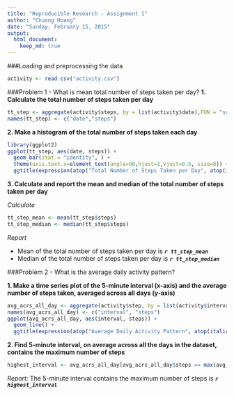 ```yaml
---
title: "Reproducible Research - Assignment 1"
author: "Chuong Hoang"
date: "Sunday, February 15, 2015"
output: 
  html_document:
    keep_md: true
---
```


###Loading and preprocessing the data

```r
activity <- read.csv("activity.csv")
```

###Problem 1 - What is mean total number of steps taken per day?
**1. Calculate the total number of steps taken per day**

```r
tt_step <- aggregate(activity$steps, by = list(activity$date),FUN = "sum",na.rm=TRUE)
names(tt_step) <- c("date","steps")
```

**2. Make a histogram of the total number of steps taken each day**

```r
library(ggplot2)
ggplot(tt_step, aes(date, steps)) + 
  geom_bar(stat = "identity", ) +
  theme(axis.text.x=element_text(angle=90,hjust=1,vjust=0.5, size=8)) +
  ggtitle(expression(atop("Total Number of Steps Taken per Day", atop(italic("Oct-01-2012 to Nov-30-2012")))))

```

**3. Calculate and report the mean and median of the total number of steps taken per day**

*Calculate*

```r
tt_step_mean <- mean(tt_step$steps)
tt_step_median <- median(tt_step$steps)
```

*Report*

- Mean of the total number of steps taken per day is ***`r tt_step_mean`***
- Median of the total number of steps taken per day is ***`r tt_step_median`***

###Problem 2 - What is the average daily activity pattern?

**1. Make a time series plot of the 5-minute interval (x-axis) and the average number of steps taken, averaged across all days (y-axis) **

```r
avg_acrs_all_day <- aggregate(activity$step, by = list(activity$interval),FUN = "mean",na.rm=TRUE)
names(avg_acrs_all_day) <- c("interval", "steps")
ggplot(avg_acrs_all_day, aes(interval, steps)) + 
  geom_line() + 
  ggtitle(expression(atop("Average Daily Activity Pattern", atop(italic("Oct-01-2012 to Nov-30-2012")))))
```

**2. Find 5-minute interval, on average across all the days in the dataset, contains the maximum number of steps**

```r
highest_interval <- avg_acrs_all_day[avg_acrs_all_day$steps == max(avg_acrs_all_day$steps),"interval"]
```

*Report:* The 5-minute interval contains the maximum number of steps is ***`r highest_interval`***